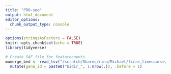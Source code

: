 ```yaml
---
title: "PRO-seq"
output: html_document
editor_options: 
  chunk_output_type: console
---
```


```r
options(stringsAsFactors = FALSE)
knitr::opts_chunk$set(echo = TRUE)
library(tidyverse)
```

```r
# Create SAF file for featurecounts
mumerge_bed <- read_tsv("/scratch/Shares/rinn/Michael/firre_timecourse/proseq/mumerge/split_bidir_predictions_mumerge_MUMERGE.bed", col_names = c("chrom", "start", "end")) %>%
  mutate(gene_id = paste0("bidir_", 1:nrow(.)), .before = 1)
```

